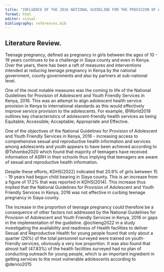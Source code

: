 ```yaml
---
title: "INFLUENCE OF THE 2016 NATIONAL GUIDELINE FOR THE PROVISION OF ADOLESCENT AND YOUTH FRIENDLY SERVICES IN REDUCING TEENAGE PREGNANCY IN SIAYA COUNTY"
format: html
editor: visual
bibliography: references.bib
---
```


## Literature Review.

Teenage pregnancy, defined as pregnancy in girls between the ages of 10 - 19 years continues to be a challenge in Siaya county and even in Kenya. Over the years, there has been a raft of measures and interventions intended at reducing teenage pregnancy in Kenya by the national government, county governments and also by partners at sub-national level.

One of the most notable measures was the coming to life of the National Guidelines for Provision of Adolescent and Youth Friendly Services in Kenya, 2016. This was an attempt to align adolescent health service provision in Kenya to international standards as this would effectively improve service provision to the adolescents. For example, @World2019 outlines key characteristics of adolescent-friendly health services as being Equitable; Accessible; Acceptable; Appropriate and Effective.

One of the objectives of the National Guidelines for Provision of Adolescent and Youth Friendly Services in Kenya, 2016 - increasing access to comprehensive sexual and reproductive health information and services among adolescents and youth appears to have been achieved according to @Tshombe2020 which found that majority of teenagers have received information of ASRH in their schools thus implying that teenagers are aware of sexual and reproductive health information.

Despite these efforts, KDHS(2022) indicated that 20.9% of girls between 15 - 19 years had begun child bearing in Siaya county. This is an increase from a figure of 17.2% that was reported in KDHS(2014). This increase thus implied that the National Guidelines for Provision of Adolescent and Youth Friendly Services in Kenya, 2016 was not effective in curbing teenage pregnancy in Siaya county.

The increase in the proportion of teenage pregnancy could therefore be a consequence of other factors not addressed by the National Guidelines for Provision of Adolescent and Youth Friendly Services in Kenya, 2016 or gaps in the implementation of the guideline. @ochieng2022 in a study investigating the availability and readiness of Health facilities to deliver Sexual and Reproductive Health for young people found that only about a quarter (26%) of the total personnel surveyed were trained on youth-friendly services, obviously a very low proportion. It was also found that almost half (47.83%) of the health facilities surveyed had no plan of conducting outreach for young people, which is an important ingredient in getting services to the most vulnerable adolescents according to @denno2015
